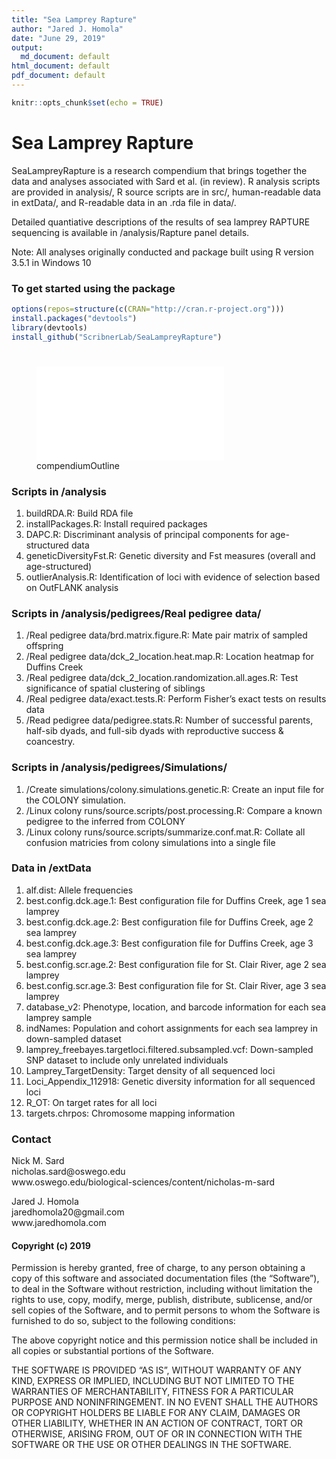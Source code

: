 ```yaml
---
title: "Sea Lamprey Rapture"
author: "Jared J. Homola"
date: "June 29, 2019"
output:
  md_document: default
html_document: default
pdf_document: default
---
```

```r
knitr::opts_chunk$set(echo = TRUE)
```
# Sea Lamprey Rapture

SeaLampreyRapture is a research compendium that brings together the data and analyses associated with Sard et al. (in review). R analysis scripts are provided in analysis/, R source scripts are in src/, human-readable data in extData/, and R-readable data in an .rda file in data/. 

Detailed quantiative descriptions of the results of sea lamprey RAPTURE sequencing is available in /analysis/Rapture panel details. 

Note: All analyses originally conducted and package built using R version 3.5.1 in Windows 10

### To get started using the package

```r
options(repos=structure(c(CRAN="http://cran.r-project.org")))
install.packages("devtools")
library(devtools)
install_github("ScribnerLab/SeaLampreyRapture")
```

#
![compendiumOutline](./extData/compendiumOutline.pdf)


### Scripts in /analysis
1. buildRDA.R: Build RDA file
2. installPackages.R: Install required packages
3. DAPC.R: Discriminant analysis of principal components for age-structured data
4. geneticDiversityFst.R: Genetic diversity and Fst measures (overall and age-structured)
5. outlierAnalysis.R: Identification of loci with evidence of selection based on OutFLANK analysis

### Scripts in /analysis/pedigrees/Real pedigree data/
1. /Real pedigree data/brd.matrix.figure.R: Mate pair matrix of sampled offspring
2. /Real pedigree data/dck_2_location.heat.map.R: Location heatmap for Duffins Creek
3. /Real pedigree data/dck_2_location.randomization.all.ages.R: Test significance of spatial clustering of siblings
4. /Real pedigree data/exact.tests.R: Perform Fisher's exact tests on results data
5. /Read pedigree data/pedigree.stats.R: Number of successful parents, half-sib dyads, and full-sib dyads with reproductive success & coancestry.

### Scripts in /analysis/pedigrees/Simulations/
1. /Create simulations/colony.simulations.genetic.R: Create an input file for the COLONY simulation. 
2. /Linux colony runs/source.scripts/post.processing.R: Compare a known pedigree to the inferred from COLONY
3. /Linux colony runs/source.scripts/summarize.conf.mat.R: Collate all confusion matricies from colony simulations into a single file

### Data in /extData
1. alf.dist: Allele frequencies
2. best.config.dck.age.1: Best configuration file for Duffins Creek, age 1 sea lamprey
3. best.config.dck.age.2: Best configuration file for Duffins Creek, age 2 sea lamprey
4. best.config.dck.age.3: Best configuration file for Duffins Creek, age 3 sea lamprey
5. best.config.scr.age.2: Best configuration file for St. Clair River, age 2 sea lamprey
6. best.config.scr.age.3: Best configuration file for St. Clair River, age 3 sea lamprey
7. database_v2: Phenotype, location, and barcode information for each sea lamprey sample
8. indNames: Population and cohort assignments for each sea lamprey in down-sampled dataset
9. lamprey_freebayes.targetloci.filtered.subsampled.vcf: Down-sampled SNP dataset to include only unrelated individuals
10. Lamprey_TargetDensity: Target density of all sequenced loci
11. Loci_Appendix_112918: Genetic diversity information for all sequenced loci
12. R_OT: On target rates for all loci
13. targets.chrpos: Chromosome mapping information


### Contact
Nick M. Sard  
nicholas.sard@oswego.edu  
www.oswego.edu/biological-sciences/content/nicholas-m-sard

Jared J. Homola  
jaredhomola20@gmail.com  
www.jaredhomola.com  


#### Copyright (c) 2019

Permission is hereby granted, free of charge, to any person obtaining a copy of this software and associated documentation files (the "Software"), to deal in the Software without restriction, including without limitation the rights to use, copy, modify, merge, publish, distribute, sublicense, and/or sell copies of the Software, and to permit persons to whom the Software is furnished to do so, subject to the following conditions:

The above copyright notice and this permission notice shall be included in all copies or substantial portions of the Software.

THE SOFTWARE IS PROVIDED "AS IS", WITHOUT WARRANTY OF ANY KIND, EXPRESS OR IMPLIED, INCLUDING BUT NOT LIMITED TO THE WARRANTIES OF MERCHANTABILITY, FITNESS FOR A PARTICULAR PURPOSE AND NONINFRINGEMENT. IN NO EVENT SHALL THE AUTHORS OR COPYRIGHT HOLDERS BE LIABLE FOR ANY CLAIM, DAMAGES OR OTHER LIABILITY, WHETHER IN AN ACTION OF CONTRACT, TORT OR OTHERWISE, ARISING FROM, OUT OF OR IN CONNECTION WITH THE SOFTWARE OR THE USE OR OTHER DEALINGS IN THE SOFTWARE.
